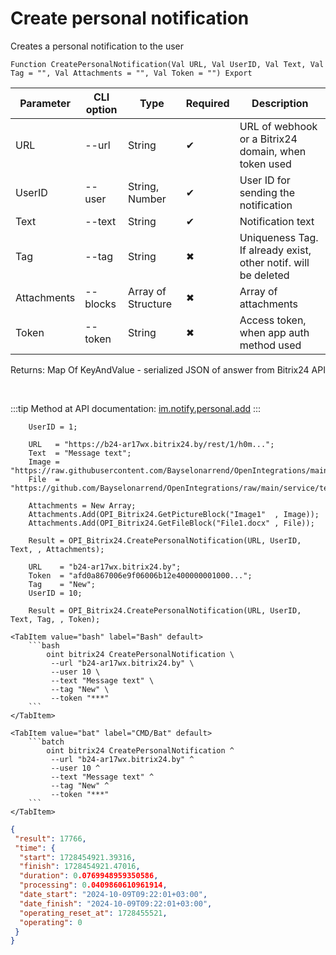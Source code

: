 ﻿---
sidebar_position: 1
---


# Create personal notification
 Creates a personal notification to the user



`Function CreatePersonalNotification(Val URL, Val UserID, Val Text, Val Tag = "", Val Attachments = "", Val Token = "") Export`

  | Parameter | CLI option | Type | Required | Description |
  |-|-|-|-|-|
  | URL | --url | String | &#x2714; | URL of webhook or a Bitrix24 domain, when token used |
  | UserID | --user | String, Number | &#x2714; | User ID for sending the notification |
  | Text | --text | String | &#x2714; | Notification text |
  | Tag | --tag | String | &#x2716; | Uniqueness Tag. If already exist, other notif. will be deleted |
  | Attachments | --blocks | Array of Structure | &#x2716; | Array of attachments |
  | Token | --token | String | &#x2716; | Access token, when app auth method used |

  
  Returns:  Map Of KeyAndValue - serialized JSON of answer from Bitrix24 API

<br/>

:::tip
Method at API documentation: [im.notify.personal.add](https://dev.1c-bitrix.ru/learning/course/index.php?COURSE_ID=93&LESSON_ID=12129)
:::
<br/>



```bsl title="1C:Enterprise/OneScript code example"
    UserID = 1;

    URL   = "https://b24-ar17wx.bitrix24.by/rest/1/h0m...";
    Text  = "Message text";
    Image = "https://raw.githubusercontent.com/Bayselonarrend/OpenIntegrations/main/service/test_data/picture.jpg";
    File  = "https://github.com/Bayselonarrend/OpenIntegrations/raw/main/service/test_data/document.docx";

    Attachments = New Array;
    Attachments.Add(OPI_Bitrix24.GetPictureBlock("Image1"  , Image));
    Attachments.Add(OPI_Bitrix24.GetFileBlock("File1.docx" , File));

    Result = OPI_Bitrix24.CreatePersonalNotification(URL, UserID, Text, , Attachments);

    URL    = "b24-ar17wx.bitrix24.by";
    Token  = "afd0a867006e9f06006b12e400000001000...";
    Tag    = "New";
    UserID = 10;

    Result = OPI_Bitrix24.CreatePersonalNotification(URL, UserID, Text, Tag, , Token);
```
 

 <Tabs>
  
    <TabItem value="bash" label="Bash" default>
        ```bash
            oint bitrix24 CreatePersonalNotification \
             --url "b24-ar17wx.bitrix24.by" \
             --user 10 \
             --text "Message text" \
             --tag "New" \
             --token "***"
        ```
    </TabItem>
  
    <TabItem value="bat" label="CMD/Bat" default>
        ```batch
            oint bitrix24 CreatePersonalNotification ^
             --url "b24-ar17wx.bitrix24.by" ^
             --user 10 ^
             --text "Message text" ^
             --tag "New" ^
             --token "***"
        ```
    </TabItem>
</Tabs>


```json title="Result"
{
 "result": 17766,
 "time": {
  "start": 1728454921.39316,
  "finish": 1728454921.47016,
  "duration": 0.0769948959350586,
  "processing": 0.0409860610961914,
  "date_start": "2024-10-09T09:22:01+03:00",
  "date_finish": "2024-10-09T09:22:01+03:00",
  "operating_reset_at": 1728455521,
  "operating": 0
 }
}
```
